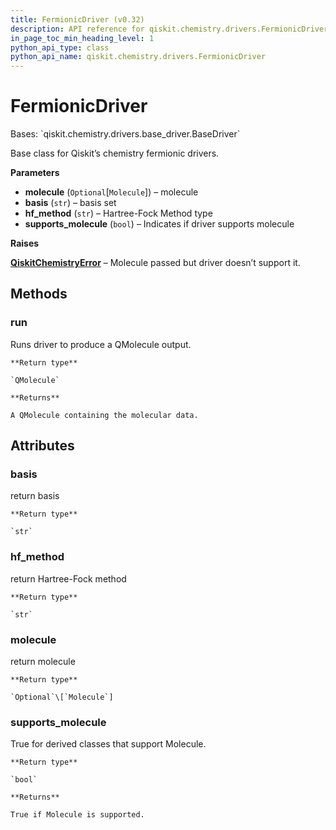 ```yaml
---
title: FermionicDriver (v0.32)
description: API reference for qiskit.chemistry.drivers.FermionicDriver in qiskit v0.32
in_page_toc_min_heading_level: 1
python_api_type: class
python_api_name: qiskit.chemistry.drivers.FermionicDriver
---
```


# FermionicDriver

<Class id="qiskit.chemistry.drivers.FermionicDriver" isDedicatedPage={true} github="https://github.com/qiskit-community/qiskit-aqua/tree/stable/0.9/qiskit/chemistry/drivers/fermionic_driver.py" signature="FermionicDriver(molecule=None, basis='sto3g', hf_method='rhf', supports_molecule=False)" modifiers="class">
  Bases: `qiskit.chemistry.drivers.base_driver.BaseDriver`

  Base class for Qiskit’s chemistry fermionic drivers.

  **Parameters**

  *   **molecule** (`Optional`\[`Molecule`]) – molecule
  *   **basis** (`str`) – basis set
  *   **hf\_method** (`str`) – Hartree-Fock Method type
  *   **supports\_molecule** (`bool`) – Indicates if driver supports molecule

  **Raises**

  [**QiskitChemistryError**](qiskit.chemistry.QiskitChemistryError "qiskit.chemistry.QiskitChemistryError") – Molecule passed but driver doesn’t support it.

  ## Methods

  <span id="qiskit-chemistry-drivers-fermionicdriver-run" />

  ### run

  <Function id="qiskit.chemistry.drivers.FermionicDriver.run" signature="FermionicDriver.run()" modifiers="abstract">
    Runs driver to produce a QMolecule output.

    **Return type**

    `QMolecule`

    **Returns**

    A QMolecule containing the molecular data.
  </Function>

  ## Attributes

  ### basis

  <Attribute id="qiskit.chemistry.drivers.FermionicDriver.basis">
    return basis

    **Return type**

    `str`
  </Attribute>

  ### hf\_method

  <Attribute id="qiskit.chemistry.drivers.FermionicDriver.hf_method">
    return Hartree-Fock method

    **Return type**

    `str`
  </Attribute>

  ### molecule

  <Attribute id="qiskit.chemistry.drivers.FermionicDriver.molecule">
    return molecule

    **Return type**

    `Optional`\[`Molecule`]
  </Attribute>

  ### supports\_molecule

  <Attribute id="qiskit.chemistry.drivers.FermionicDriver.supports_molecule">
    True for derived classes that support Molecule.

    **Return type**

    `bool`

    **Returns**

    True if Molecule is supported.
  </Attribute>
</Class>

